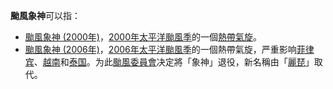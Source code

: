 {{NoteTA
|G1=TyphoonNew
|G2=TyphoonOld
|G3=Weather
}}
'''颱風象神'''可以指：

*[[颱風象神_(2000年)|颱風象神 (2000年)]]，[[2000年太平洋颱風季|2000年太平洋颱風季]]的一個[[熱帶氣旋|熱帶氣旋]]。
*[[颱風象神_(2006年)|颱風象神 (2006年)]]，[[2006年太平洋颱風季|2006年太平洋颱風季]]的一個熱帶氣旋，严重影响[[菲律宾|菲律宾]]、[[越南|越南]]和[[泰国|泰国]]。为此[[颱風委員會|颱風委員會]]决定將「象神」退役，新名稱由「[[颱風麗琵|麗琵]]」取代。

{{消歧义|cat=热带气旋消歧义}}

{{太平洋颱風季熱帶氣旋名單}}